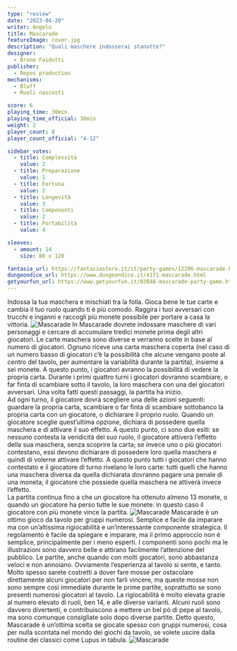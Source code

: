 ```yaml
---
type: "review"
date: "2023-04-20"
writer: Angelo
title: Mascarade
featureImage: cover.jpg
description: "Quali maschere indosserai stanotte?"
designer:
  - Bruno Faidutti
publisher:
  - Repos production
mechanisms:
  - Bluff
  - Ruoli nascosti

score: 6
playing_time: 30min
playing_time_official: 30min
weight: 2
player_count: 8
player_count_official: "4-12"

sidebar_votes:
  - title: Complessità
    value: 2
  - title: Preparazione
    value: 1
  - title: Fortuna
    value: 2
  - title: Longevità
    value: 3
  - title: Componenti
    value: 2
  - title: Portabilità
    value: 4

sleeves:
  - amount: 14
    size: 80 x 120

fantasia_url: https://fantasiastore.it/it/party-games/12296-mascarade.html
dungeondice_url: https://www.dungeondice.it/4171-mascarade.html
getyourfun_url: https://www.getyourfun.it/03848-mascarade-party-game.html?fast_search=fs
---
```


<Setting>
  Indossa la tua maschera e mischiati tra la folla. Gioca bene le tue carte e
  cambia il tuo ruolo quando ti è più comodo. Raggira i tuoi avversari con
  trucchi e inganni e raccogli più monete possibile per portare a casa la
  vittoria.
</Setting>

<img src="./game1.jpg" alt="Mascarade" />

<Rules>
  In Mascarade dovrete indossare maschere di vari personaggi e cercare di
  accumulare tredici monete prima degli altri giocatori. Le carte maschera sono
  diverse e verranno scelte in base al numero di giocatori. Ognuno riceve una
  carta maschera coperta (nel caso di un numero basso di giocatori c’è la
  possibilità che alcune vengano poste al centro del tavolo, per aumentare la
  variabilità durante la partita), insieme a sei monete. A questo punto, i
  giocatori avranno la possibilità di vedere la propria carta. Durante i primi
  quattro turni i giocatori dovranno scambiare, o far finta di scambiare sotto
  il tavolo, la loro maschera con una dei giocatori avversari. Una volta fatti
  questi passaggi, la partita ha inizio. <br />
  Ad ogni turno, il giocatore dovrà scegliere una delle azioni seguenti: guardare
  la propria carta, scambiare o far finta di scambiare sottobanco la propria carta
  con un giocatore, o dichiarare il proprio ruolo. Quando un giocatore sceglie quest’ultima
  opzione, dichiara di possedere quella maschera e di attivare il suo effetto. A
  questo punto, ci sono due esiti: se nessuno contesta la veridicità del suo ruolo,
  il giocatore attiverà l’effetto della sua maschera, senza scoprire la carta; se
  invece uno o più giocatori contestano, essi devono dichiarare di possedere loro
  quella maschera e quindi di volerne attivare l’effetto. A questo punto tutti i
  giocatori che hanno contestato e il giocatore di turno rivelano le loro carte:
  tutti quelli che hanno una maschera diversa da quella dichiarata dovranno pagare
  una penale di una moneta; il giocatore che possiede quella maschera ne attiverà
  invece l’effetto. <br />
  La partita continua fino a che un giocatore ha ottenuto almeno 13 monete, o
  quando un giocatore ha perso tutte le sue monete: in questo caso il giocatore
  con più monete vince la partita.
</Rules>

<img src="./game2.jpg" alt="Mascarade" />

<Feedback>
  Mascarade è un ottimo gioco da tavolo per gruppi numerosi. Semplice e facile
  da imparare ma con un’altissima rigiocabilità e un’interessante componente
  strategica. Il regolamento è facile da spiegare e imparare, ma il primo
  approccio non è semplice, principalmente per i meno esperti. I componenti sono
  pochi ma le illustrazioni sono davvero belle e attirano facilmente
  l’attenzione del pubblico. Le partite, anche quando con molti giocatori, sono
  abbastanza veloci e non annoiano. Ovviamente l’esperienza al tavolo si sente,
  e tanto. Molto spesso sarete costretti a dover fare mosse per ostacolare
  direttamente alcuni giocatori per non farli vincere, ma queste mosse non sono
  sempre così immediate durante le prime partite, soprattutto se sono presenti
  numerosi giocatori al tavolo. La rigiocabilità è molto elevata grazie al
  numero elevato di ruoli, ben 14, e alle diverse varianti. Alcuni ruoli sono
  davvero divertenti, e contribuiscono a mettere un bel pò di pepe al tavolo, ma
  sono comunque consigliate solo dopo diverse partite. Detto questo, Mascarade è
  un’ottima scelta se giocate spesso con gruppi numerosi, cosa per nulla
  scontata nel mondo dei giochi da tavolo, se volete uscire dalla routine dei
  classici come Lupus in tabula.
</Feedback>

<img src="./game3.jpg" alt="Mascarade" />
